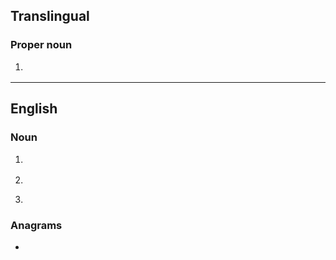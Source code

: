 {{also|Appendix:Variations of "les"}}
==Translingual==

===Proper noun===
{{head|mul|proper noun}}

# {{label|mul|sports}} {{abbreviation of|lang=mul|Lesotho}}

----

==English==

===Noun===
{{en-noun|~}}

# {{lb|en|anatomy}} {{initialism of|w:lower esophageal sphincter|lang=en}}
# {{initialism of|[[lake effect]] [[snow]]|lang=en}}
# {{lb|en|military|US}} {{initialism of|w:Leave and Earnings Statement|lang=en}}

===Anagrams===
* {{anagrams|en|ELs|ESL|LSE|SLE|els}}
